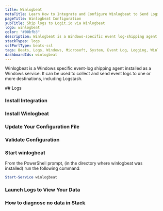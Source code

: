 ```yaml
---
title: Winlogbeat
metaTitle: Learn How to Integrate and Configure Winlogbeat to Send Logs
pageTitle: Winlogbeat Configuration
subTitle: Ship logs to Logit.io via Winlogbeat
logo: winlogbeat
color: "#00bfb3"
description: Winlogbeat is a Windows-specific event log-shipping agent.
stackTypes: logs
sslPortType: beats-ssl
tags: Beats, Logs, Windows, Microsoft, System, Event Log, Logging, Winlogbeat
dashboardIds: winlogbeat
---
```


Winlogbeat is a Windows specific event-log shipping agent installed 
as a Windows service. It can be used to collect and send event 
logs to one or more destinations, including Logstash.

<Steps>
  ## Logs
  
  ### Install Integration
  
  <InstallIntegration/>

  ### Install Winlogbeat

  <InstallWindowsBeat
    beatname = "winlogbeat"
    version = "8.15.2"
  />

  ### Update Your Configuration File
  
  <WinlogBeatConfigFile />

  ### Validate Configuration

  <ValidateWinlogBeat beatname="winlogbeat" />

  ### Start winlogbeat

  From the PowerShell prompt, (in the directory where winlogbeat was installed) run the following command:

  ```ps1 copy
  Start-Service winlogbeat
  ```

  ### Launch Logs to View Your Data
  
  <LaunchVisualizer type="logs" />

  ### How to diagnose no data in Stack

  <DiagnoseNoData />

</Steps>





